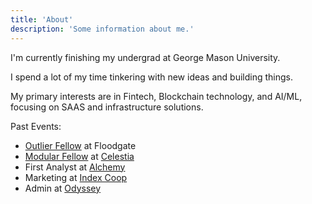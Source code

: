 ```yaml
---
title: 'About'
description: 'Some information about me.'
---
```


I'm currently finishing my undergrad at George Mason University. 

I spend a lot of my time tinkering with new ideas and building things.

My primary interests are in Fintech, Blockchain technology, and AI/ML, focusing on SAAS and infrastructure solutions.

Past Events:

- [Outlier Fellow](https://www.outliers.build/) at Floodgate
- [Modular Fellow](https://blog.celestia.org/introducing-modular-fellows/) at [Celestia](https://celestia.org/)
- First Analyst at [Alchemy](https://www.alchemy.com/)
- Marketing at [Index Coop](https://indexcoop.com/)
- Admin at [Odyssey](https://www.cryptostudyhall.xyz/)
